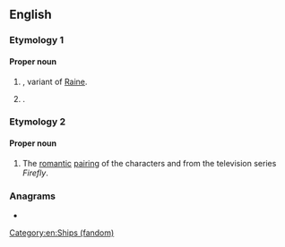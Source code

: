 {{also|rayne}}
==English==

===Etymology 1===
{{rfe|en}}

====Proper noun====
{{en-proper noun}}

# {{surname|from=given names|dot=}}, variant of [[Raine]].
# {{given name|female|lang=en}}.

===Etymology 2===
{{blend|River|Jayne|lang=en}}

====Proper noun====
{{en-proper noun}}

# {{lb|en|fandom slang}} The [[romantic]] [[pairing]] of the characters {{w|River Tam}} and {{w|Jayne Cobb}} from the television series ''Firefly''.

===Anagrams===
* {{anagrams|en|a=aenry|Aeryn|Arney|Neary|Neyra|Raney|Yaren|aryne|renay|yarne|yearn}}

[[Category:en:Ships (fandom)]]